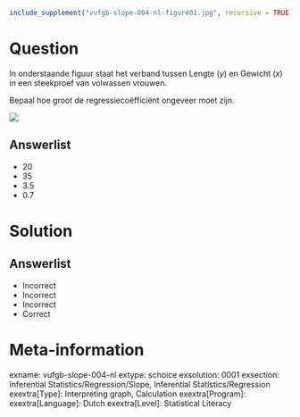```{r, echo = FALSE, results = "hide"}
include_supplement("vufgb-slope-004-nl-figure01.jpg", recursive = TRUE)
```

Question
========

In onderstaande figuur staat het verband tussen Lengte (*y*) en Gewicht (*x*) in een steekproef van volwassen vrouwen.

Bepaal hoe groot de regressiecoëfficiënt ongeveer moet zijn.

![](vufgb-slope-004-nl-figure01.jpg)
  
Answerlist
----------
* 20
* 35
* 3.5
* 0.7

Solution
========

Answerlist
----------
* Incorrect
* Incorrect
* Incorrect
* Correct

Meta-information
================
exname: vufgb-slope-004-nl
extype: schoice
exsolution: 0001
exsection: Inferential Statistics/Regression/Slope, Inferential Statistics/Regression
exextra[Type]: Interpreting graph, Calculation
exextra[Program]: 
exextra[Language]: Dutch
exextra[Level]: Statistical Literacy